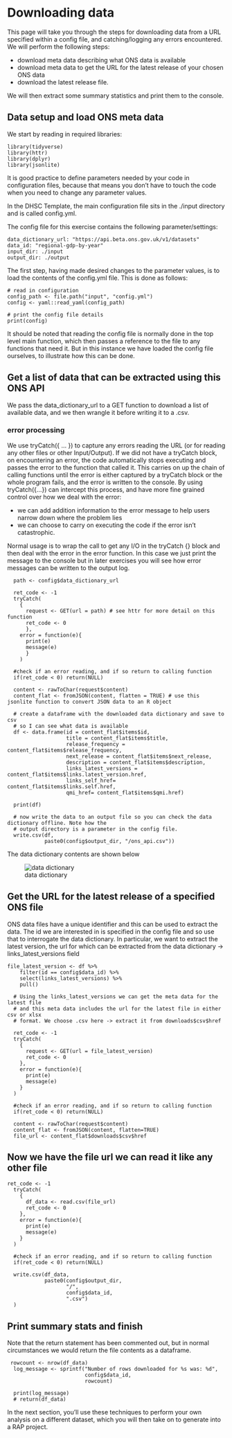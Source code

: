 # Downloading data

This page will take you through the steps for downloading data from a URL specified within a config file, and catching/logging any errors encountered. We will perform the following steps:

- download meta data describing what ONS data is available
- download meta data to get the URL for the latest release of your chosen ONS data
- download the latest release file.

We will then extract some summary statistics and print them to the console.

## Data setup and load ONS meta data

We start by reading in required libraries:

```
library(tidyverse)
library(httr)
library(dplyr)
library(jsonlite)
```

It is good practice to define parameters needed by your code in configuration files, because that means you don't have to touch the code when you need to change any parameter values.

In the DHSC Template, the main configuration file sits in the ./input directory and is called config.yml. 

The config file for this exercise contains the following parameter/settings:

```
data_dictionary_url: "https://api.beta.ons.gov.uk/v1/datasets"
data_id: "regional-gdp-by-year"
input_dir: ./input
output_dir: ./output
```

The first step, having made desired changes to the parameter values, is to load the contents of the config.yml file. This is done as follows:

```
# read in configuration
config_path <- file.path("input", "config.yml")
config <- yaml::read_yaml(config_path)

# print the config file details
print(config)
```
 
It should be noted that reading the config file is normally done in the top level main function, which then passes a reference to the file to any functions that need it. But in this instance we have loaded the config file ourselves, to illustrate how this can be done.

## Get a list of data that can be extracted using this ONS API

We pass the data_dictionary_url to a GET function to download a list of available data, and we then wrangle it before writing it to a .csv.

### error processing
We use tryCatch({ ... }) to capture any errors reading the URL (or for reading any other files or other Input/Output). If we did not have a tryCatch block, on encountering an error, the code automatically stops executing and passes the error to the function that called it. This carries on up the chain of calling functions until the error is either captured by a tryCatch block or the whole program fails, and the error is written to the console. By using tryCatch({...}) can intercept this process, and have more fine grained control over how we deal with the error:

- we can add addition information to the error message to help users narrow down where the problem lies
- we can choose to carry on executing the code if the error isn't catastrophic.

Normal usage is to wrap the call to get any I/O in the tryCatch {} block and then deal with the error in the error function. In this case we just print the message to the console but in later exercises you will see how error messages can be written to the output log.


```
  path <- config$data_dictionary_url

  ret_code <- -1
  tryCatch(
    {
      request <- GET(url = path) # see httr for more detail on this function
      ret_code <- 0
      },
    error = function(e){
      print(e)
      message(e)
      }
    )

  #check if an error reading, and if so return to calling function
  if(ret_code < 0) return(NULL)

  content <- rawToChar(request$content)
  content_flat <- fromJSON(content, flatten = TRUE) # use this jsonlite function to convert JSON data to an R object
  
  # create a dataframe with the downloaded data dictionary and save to csv
  # so I can see what data is available
  df <- data.frame(id = content_flat$items$id,
                   title = content_flat$items$title,
                   release_frequency = content_flat$items$release_frequency,
                   next_release = content_flat$items$next_release,
                   description = content_flat$items$description,
                   links_latest_versions = content_flat$items$links.latest_version.href,
                   links_self_href= content_flat$items$links.self.href,
                   qmi_href= content_flat$items$qmi.href)
                   
  print(df)

  # now write the data to an output file so you can check the data dictionary offline. Note how the 
  # output directory is a parameter in the config file.
  write.csv(df,
            paste0(config$output_dir, "/ons_api.csv"))
```
The data dictionary contents are shown below

![data dictionary](ons_api.jpg)

## Get the URL for the latest release of a specified ONS file

ONS data files have a unique identifier and this can be used to extract the data. The id we are interested in is specified in the config file and so use that to interrogate the data dictionary. In particular, we want to extract the latest version, the url for which can be extracted from the data dictionary -> links_latest_versions field

```
file_latest_version <- df %>%
    filter(id == config$data_id) %>%
    select(links_latest_versions) %>%
    pull()

  # Using the links_latest_versions we can get the meta data for the latest file
  # and this meta data includes the url for the latest file in either csv or xlsx
  # format. We choose .csv here -> extract it from downloads$csv$href

  ret_code <- -1
  tryCatch(
    {
      request <- GET(url = file_latest_version)
      ret_code <- 0
    },
    error = function(e){
      print(e)
      message(e)
    }
  )

  #check if an error reading, and if so return to calling function
  if(ret_code < 0) return(NULL)

  content <- rawToChar(request$content)
  content_flat <- fromJSON(content, flatten=TRUE)
  file_url <- content_flat$downloads$csv$href
```

## Now we have the file url we can read it like any other file

```
ret_code <- -1
  tryCatch(
    {
      df_data <- read.csv(file_url)
      ret_code <- 0
    },
    error = function(e){
      print(e)
      message(e)
    }
  )

  #check if an error reading, and if so return to calling function
  if(ret_code < 0) return(NULL)

  write.csv(df_data,
            paste0(config$output_dir,
                   "/",
                   config$data_id,
                   ".csv")
  )
```

## Print summary stats and finish
Note that the return statement has been commented out, but in normal circumstances we would return the file contents as a dataframe.

```
 rowcount <- nrow(df_data)
  log_message <- sprintf("Number of rows downloaded for %s was: %d",
                         config$data_id,
                         rowcount)

  print(log_message)
  # return(df_data) 
```

In the next section, you'll use these techniques to perform your own analysis on a different dataset, which you will then take on to generate into a RAP project.